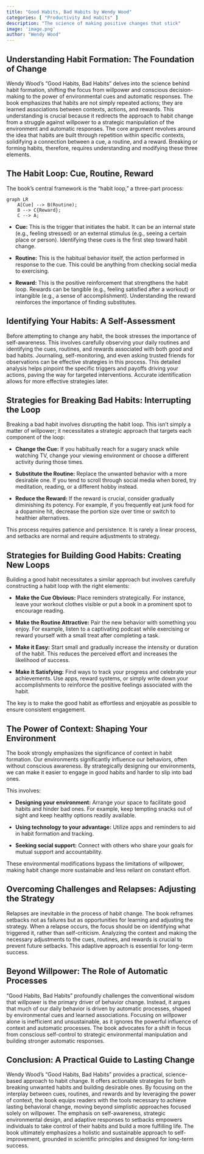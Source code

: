 ```yaml
---
title: "Good Habits, Bad Habits by Wendy Wood"
categories: [ "Productivity And Habits" ]
description: "The science of making positive changes that stick"
image: 'image.png'
author: "Wendy Wood"
---
```

## Understanding Habit Formation: The Foundation of Change

Wendy Wood's "Good Habits, Bad Habits" delves into the science behind habit formation, shifting the focus from willpower and conscious decision-making to the power of environmental cues and automatic responses.  The book emphasizes that habits are not simply repeated actions; they are learned associations between contexts, actions, and rewards.  This understanding is crucial because it redirects the approach to habit change from a struggle against willpower to a strategic manipulation of the environment and automatic responses.  The core argument revolves around the idea that habits are built through repetition within specific contexts, solidifying a connection between a cue, a routine, and a reward.  Breaking or forming habits, therefore, requires understanding and modifying these three elements.

## The Habit Loop: Cue, Routine, Reward

The book's central framework is the "habit loop," a three-part process:

```mermaid
graph LR
    A[Cue] --> B(Routine);
    B --> C{Reward};
    C --> A;
```

* **Cue:** This is the trigger that initiates the habit. It can be an internal state (e.g., feeling stressed) or an external stimulus (e.g., seeing a certain place or person).  Identifying these cues is the first step toward habit change.

* **Routine:** This is the habitual behavior itself, the action performed in response to the cue.  This could be anything from checking social media to exercising.

* **Reward:** This is the positive reinforcement that strengthens the habit loop. Rewards can be tangible (e.g., feeling satisfied after a workout) or intangible (e.g., a sense of accomplishment).  Understanding the reward reinforces the importance of finding substitutes.


## Identifying Your Habits: A Self-Assessment

Before attempting to change any habit, the book stresses the importance of self-awareness.  This involves carefully observing your daily routines and identifying the cues, routines, and rewards associated with both good and bad habits.  Journaling, self-monitoring, and even asking trusted friends for observations can be effective strategies in this process.  This detailed analysis helps pinpoint the specific triggers and payoffs driving your actions, paving the way for targeted interventions. Accurate identification allows for more effective strategies later.


## Strategies for Breaking Bad Habits:  Interrupting the Loop

Breaking a bad habit involves disrupting the habit loop. This isn't simply a matter of willpower; it necessitates a strategic approach that targets each component of the loop:

* **Change the Cue:**  If you habitually reach for a sugary snack while watching TV, change your viewing environment or choose a different activity during those times.

* **Substitute the Routine:** Replace the unwanted behavior with a more desirable one. If you tend to scroll through social media when bored, try meditation, reading, or a different hobby instead.

* **Reduce the Reward:** If the reward is crucial, consider gradually diminishing its potency.  For example, if you frequently eat junk food for a dopamine hit, decrease the portion size over time or switch to healthier alternatives.

This process requires patience and persistence.  It is rarely a linear process, and setbacks are normal and require adjustments to strategy.

## Strategies for Building Good Habits:  Creating New Loops

Building a good habit necessitates a similar approach but involves carefully constructing a habit loop with the right elements:

* **Make the Cue Obvious:** Place reminders strategically.  For instance, leave your workout clothes visible or put a book in a prominent spot to encourage reading.

* **Make the Routine Attractive:** Pair the new behavior with something you enjoy. For example, listen to a captivating podcast while exercising or reward yourself with a small treat after completing a task.

* **Make it Easy:** Start small and gradually increase the intensity or duration of the habit.  This reduces the perceived effort and increases the likelihood of success.

* **Make it Satisfying:** Find ways to track your progress and celebrate your achievements.  Use apps, reward systems, or simply write down your accomplishments to reinforce the positive feelings associated with the habit.

The key is to make the good habit as effortless and enjoyable as possible to ensure consistent engagement.

## The Power of Context: Shaping Your Environment

The book strongly emphasizes the significance of context in habit formation. Our environments significantly influence our behaviors, often without conscious awareness.  By strategically designing our environments, we can make it easier to engage in good habits and harder to slip into bad ones.

This involves:

* **Designing your environment:** Arrange your space to facilitate good habits and hinder bad ones.  For example, keep tempting snacks out of sight and keep healthy options readily available.

* **Using technology to your advantage:** Utilize apps and reminders to aid in habit formation and tracking.

* **Seeking social support:** Connect with others who share your goals for mutual support and accountability.

These environmental modifications bypass the limitations of willpower, making habit change more sustainable and less reliant on constant effort.


## Overcoming Challenges and Relapses:  Adjusting the Strategy

Relapses are inevitable in the process of habit change. The book reframes setbacks not as failures but as opportunities for learning and adjusting the strategy.  When a relapse occurs, the focus should be on identifying what triggered it, rather than self-criticism.  Analyzing the context and making the necessary adjustments to the cues, routines, and rewards is crucial to prevent future setbacks.  This adaptive approach is essential for long-term success.


##  Beyond Willpower:  The Role of Automatic Processes

"Good Habits, Bad Habits" profoundly challenges the conventional wisdom that willpower is the primary driver of behavior change. Instead, it argues that much of our daily behavior is driven by automatic processes, shaped by environmental cues and learned associations.   Focusing on willpower alone is inefficient and unsustainable,  as it ignores the powerful influence of context and automatic processes.  The book advocates for a shift in focus from conscious self-control to strategic environmental manipulation and building stronger automatic responses.

## Conclusion: A Practical Guide to Lasting Change

Wendy Wood’s "Good Habits, Bad Habits" provides a practical, science-based approach to habit change. It offers actionable strategies for both breaking unwanted habits and building desirable ones. By focusing on the interplay between cues, routines, and rewards and by leveraging the power of context, the book equips readers with the tools necessary to achieve lasting behavioral change, moving beyond simplistic approaches focused solely on willpower.  The emphasis on self-awareness, strategic environmental design, and adaptive responses to setbacks empowers individuals to take control of their habits and build a more fulfilling life. The book ultimately emphasizes a holistic and sustainable approach to self-improvement, grounded in scientific principles and designed for long-term success.

